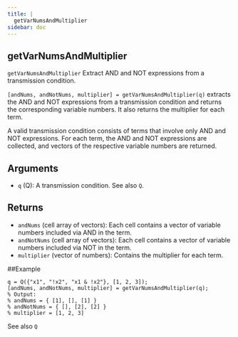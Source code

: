 ```yaml
--- 
title: | 
  getVarNumsAndMultiplier
sidebar: doc
---
```


::: {.doc-box}
::: {.callout-warning appearance="simple" icon="false" collapse="true"}    
# getVarNumsAndMultiplier


`getVarNumsAndMultiplier` Extract AND and NOT expressions from a transmission condition.

`[andNums, andNotNums, multiplier] = getVarNumsAndMultiplier(q)` extracts
the AND and NOT expressions from a transmission condition and returns
the corresponding variable numbers. It also returns the multiplier for
each term.

A valid transmission condition consists of terms that involve only AND
and NOT expressions. For each term, the AND and NOT expressions are
collected, and vectors of the respective variable numbers are returned.

## Arguments
- `q` (Q): A transmission condition. See also `Q`.

## Returns
- `andNums` (cell array of vectors): Each cell contains a vector of variable
numbers included via AND in the term.
- `andNotNums` (cell array of vectors): Each cell contains a vector of
variable numbers included via NOT in the term.
- `multiplier` (vector of numbers): Contains the multiplier for each term.

##Example
```.matlab
q = Q({"x1", "!x2", "x1 & !x2"}, [1, 2, 3]);
[andNums, andNotNums, multiplier] = getVarNumsAndMultiplier(q);
% Output:
% andNums = { [1], [], [1] }
% andNotNums = { [], [2], [2] }
% multiplier = [1, 2, 3]
```

See also `Q`
:::
:::


    